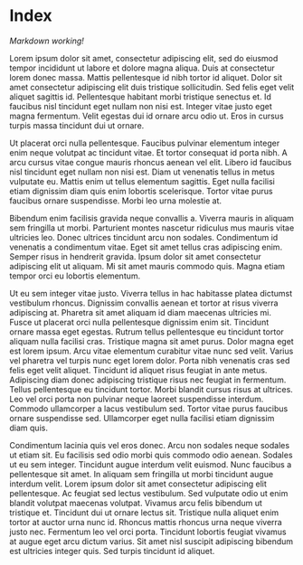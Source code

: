# Index

_Markdown working!_

Lorem ipsum dolor sit amet, consectetur adipiscing elit, sed do eiusmod tempor incididunt ut labore et dolore magna aliqua. Duis at consectetur lorem donec massa. Mattis pellentesque id nibh tortor id aliquet. Dolor sit amet consectetur adipiscing elit duis tristique sollicitudin. Sed felis eget velit aliquet sagittis id. Pellentesque habitant morbi tristique senectus et. Id faucibus nisl tincidunt eget nullam non nisi est. Integer vitae justo eget magna fermentum. Velit egestas dui id ornare arcu odio ut. Eros in cursus turpis massa tincidunt dui ut ornare.

Ut placerat orci nulla pellentesque. Faucibus pulvinar elementum integer enim neque volutpat ac tincidunt vitae. Et tortor consequat id porta nibh. A arcu cursus vitae congue mauris rhoncus aenean vel elit. Libero id faucibus nisl tincidunt eget nullam non nisi est. Diam ut venenatis tellus in metus vulputate eu. Mattis enim ut tellus elementum sagittis. Eget nulla facilisi etiam dignissim diam quis enim lobortis scelerisque. Tortor vitae purus faucibus ornare suspendisse. Morbi leo urna molestie at.

Bibendum enim facilisis gravida neque convallis a. Viverra mauris in aliquam sem fringilla ut morbi. Parturient montes nascetur ridiculus mus mauris vitae ultricies leo. Donec ultrices tincidunt arcu non sodales. Condimentum id venenatis a condimentum vitae. Eget sit amet tellus cras adipiscing enim. Semper risus in hendrerit gravida. Ipsum dolor sit amet consectetur adipiscing elit ut aliquam. Mi sit amet mauris commodo quis. Magna etiam tempor orci eu lobortis elementum.

Ut eu sem integer vitae justo. Viverra tellus in hac habitasse platea dictumst vestibulum rhoncus. Dignissim convallis aenean et tortor at risus viverra adipiscing at. Pharetra sit amet aliquam id diam maecenas ultricies mi. Fusce ut placerat orci nulla pellentesque dignissim enim sit. Tincidunt ornare massa eget egestas. Rutrum tellus pellentesque eu tincidunt tortor aliquam nulla facilisi cras. Tristique magna sit amet purus. Dolor magna eget est lorem ipsum. Arcu vitae elementum curabitur vitae nunc sed velit. Varius vel pharetra vel turpis nunc eget lorem dolor. Porta nibh venenatis cras sed felis eget velit aliquet. Tincidunt id aliquet risus feugiat in ante metus. Adipiscing diam donec adipiscing tristique risus nec feugiat in fermentum. Tellus pellentesque eu tincidunt tortor. Morbi blandit cursus risus at ultrices. Leo vel orci porta non pulvinar neque laoreet suspendisse interdum. Commodo ullamcorper a lacus vestibulum sed. Tortor vitae purus faucibus ornare suspendisse sed. Ullamcorper eget nulla facilisi etiam dignissim diam quis.

Condimentum lacinia quis vel eros donec. Arcu non sodales neque sodales ut etiam sit. Eu facilisis sed odio morbi quis commodo odio aenean. Sodales ut eu sem integer. Tincidunt augue interdum velit euismod. Nunc faucibus a pellentesque sit amet. In aliquam sem fringilla ut morbi tincidunt augue interdum velit. Lorem ipsum dolor sit amet consectetur adipiscing elit pellentesque. Ac feugiat sed lectus vestibulum. Sed vulputate odio ut enim blandit volutpat maecenas volutpat. Vivamus arcu felis bibendum ut tristique et. Tincidunt dui ut ornare lectus sit. Tristique nulla aliquet enim tortor at auctor urna nunc id. Rhoncus mattis rhoncus urna neque viverra justo nec. Fermentum leo vel orci porta. Tincidunt lobortis feugiat vivamus at augue eget arcu dictum varius. Sit amet nisl suscipit adipiscing bibendum est ultricies integer quis. Sed turpis tincidunt id aliquet.
